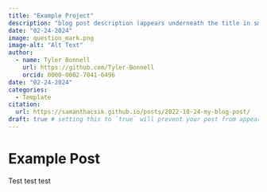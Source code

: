 ```yaml
---
title: "Example Project"
description: "blog post description (appears underneath the title in smaller text) which is included on the listing page"
date: "02-24-2024"
image: question_mark.png
image-alt: "Alt Text"
author:
  - name: Tyler Bonnell
    url: https://github.com/Tyler-Bonnell
    orcid: 0000-0002-7041-6496
date: "02-24-2024"
categories: 
  - Template
citation: 
  url: https://samanthacsik.github.io/posts/2022-10-24-my-blog-post/ 
draft: true # setting this to `true` will prevent your post from appearing on your listing page until you're ready!
---
```


# Example Post
Test test test